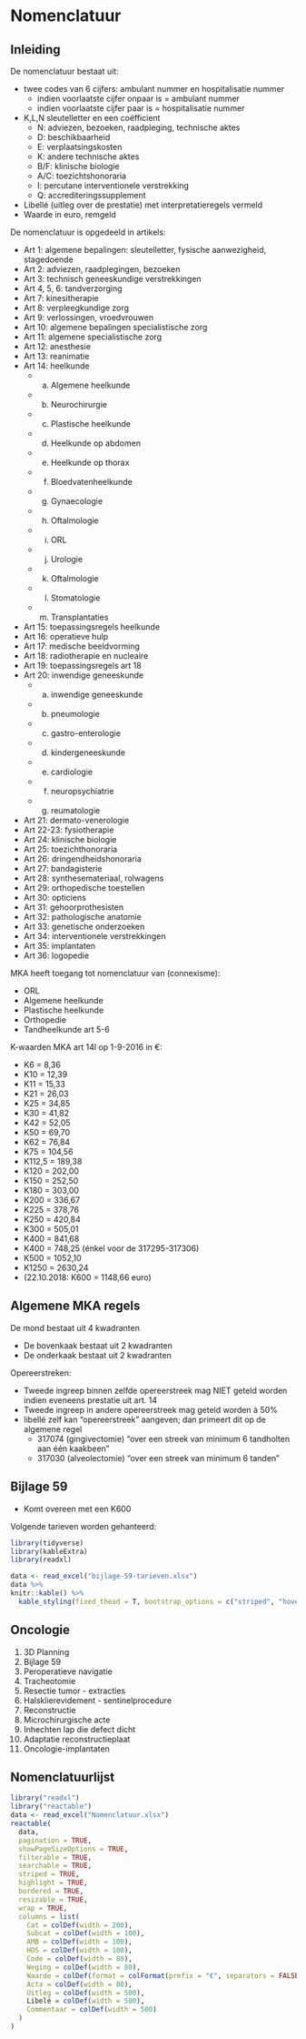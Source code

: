 # Nomenclatuur
## Inleiding
De nomenclatuur bestaat uit:

- twee codes van 6 cijfers: ambulant nummer en hospitalisatie nummer
  - indien voorlaatste cijfer onpaar is = ambulant nummer
  - indien voorlaatste cijfer paar is = hospitalisatie nummer
- K,L,N sleutelletter en een coëfficient
  - N: adviezen, bezoeken, raadpleging, technische aktes
  - D: beschikbaarheid
  - E: verplaatsingskosten
  - K: andere technische aktes
  - B/F: klinische biologie
  - A/C: toezichtshonoraria
  - I: percutane interventionele verstrekking
  - Q: accrediteringssupplement
- Libellé (uitleg over de prestatie) met interpretatieregels vermeld
- Waarde in euro, remgeld

De nomenclatuur is opgedeeld in artikels:

- Art 1: algemene bepalingen: sleutelletter, fysische aanwezigheid, stagedoende
- Art 2: adviezen, raadplegingen, bezoeken
- Art 3: technisch geneeskundige verstrekkingen
- Art 4, 5, 6: tandverzorging
- Art 7: kinesitherapie
- Art 8: verpleegkundige zorg
- Art 9: verlossingen, vroedvrouwen
- Art 10: algemene bepalingen specialistische zorg
- Art 11: algemene specialistische zorg
- Art 12: anesthesie
- Art 13: reanimatie
- Art 14: heelkunde
  - a. Algemene heelkunde
  - b. Neurochirurgie
  - c. Plastische heelkunde
  - d. Heelkunde op abdomen
  - e. Heelkunde op thorax
  - f. Bloedvatenheelkunde
  - g. Gynaecologie
  - h. Oftalmologie
  - i. ORL
  - j. Urologie
  - k. Oftalmologie
  - l. Stomatologie
  - m. Transplantaties
- Art 15: toepassingsregels heelkunde
- Art 16: operatieve hulp
- Art 17: medische beeldvorming
- Art 18: radiotherapie en nucleaire
- Art 19: toepassingsregels art 18
- Art 20: inwendige geneeskunde
  - a. inwendige geneeskunde
  - b. pneumologie
  - c. gastro-enterologie
  - d. kindergeneeskunde
  - e. cardiologie
  - f. neuropsychiatrie
  - g. reumatologie
- Art 21: dermato-venerologie
- Art 22-23: fysiotherapie
- Art 24: klinische biologie
- Art 25: toezichthonoraria
- Art 26: dringendheidshonoraria
- Art 27: bandagisterie
- Art 28: synthesemateriaal, rolwagens
- Art 29: orthopedische toestellen
- Art 30: opticiens
- Art 31: gehoorprothesisten
- Art 32: pathologische anatomie
- Art 33: genetische onderzoeken
- Art 34: interventionele verstrekkingen
- Art 35: implantaten
- Art 36: logopedie

MKA heeft toegang tot nomenclatuur van (connexisme):

- ORL
- Algemene heelkunde
- Plastische heelkunde
- Orthopedie
- Tandheelkunde art 5-6

K-waarden MKA art 14l op 1-9-2016 in €:

- K6 = 8,36
- K10 = 12,39
- K11 = 15,33
- K21 = 26,03
- K25 = 34,85
- K30 = 41,82
- K42 = 52,05
- K50 = 69,70
- K62 = 76,84
- K75 = 104,56
- K112,5 = 189,38
- K120 = 202,00
- K150 = 252,50
- K180 = 303,00
- K200 = 336,67
- K225 = 378,76
- K250 = 420,84
- K300 = 505,01
- K400 = 841,68
- K400 = 748,25 (énkel voor de 317295-317306)
- K500 = 1052,10
- K1250 = 2630,24
- (22.10.2018: K600 = 1148,66 euro)

## Algemene MKA regels
De mond bestaat uit 4 kwadranten

- De bovenkaak bestaat uit 2 kwadranten
- De onderkaak bestaat uit 2 kwadranten

Opereerstreken:

- Tweede ingreep binnen zelfde opereerstreek mag NIET geteld worden indien eveneens prestatie uit art. 14
- Tweede ingreep in andere opereerstreek mag geteld worden à 50%
- libellé zelf kan "opereerstreek" aangeven; dan primeert dit op de algemene regel
  - 317074 (gingivectomie) "over een streek van minimum 6 tandholten aan één kaakbeen"
  - 317030 (alveolectomie) "over een streek van minimum 6 tanden"
  
## Bijlage 59
- Komt overeen met een K600

Volgende tarieven worden gehanteerd:
```r
library(tidyverse)
library(kableExtra)
library(readxl)

data <- read_excel("bijlage-59-tarieven.xlsx")
data %>%
knitr::kable() %>%
  kable_styling(fixed_thead = T, bootstrap_options = c("striped", "hover", "condensed", "responsive"), font_size = 12)
```

## Oncologie
1. 3D Planning
2. Bijlage 59
3. Peroperatieve navigatie
4. Tracheotomie
5. Resectie tumor - extracties
6. Halsklierevidement - sentinelprocedure
7. Reconstructie
8. Microchirurgische acte
9. Inhechten lap die defect dicht
10. Adaptatie reconstructieplaat
11. Oncologie-implantaten

## Nomenclatuurlijst
```r
library("readxl")
library("reactable")
data <- read_excel("Nomenclatuur.xlsx")
reactable(
  data,
  pagination = TRUE,
  showPageSizeOptions = TRUE,
  filterable = TRUE,
  searchable = TRUE,
  striped = TRUE,
  highlight = TRUE,
  bordered = TRUE,
  resizable = TRUE, 
  wrap = TRUE,
  columns = list(
    Cat = colDef(width = 200),
    Subcat = colDef(width = 100),
    AMB = colDef(width = 100),
    HOS = colDef(width = 100),
    Code = colDef(width = 80),
    Weging = colDef(width = 80),
    Waarde = colDef(format = colFormat(prefix = "€", separators = FALSE, digits = 2)),
    Acta = colDef(width = 80),
    Uitleg = colDef(width = 500),
    Libelé = colDef(width = 500),
    Commentaar = colDef(width = 500)
  )
)
```
